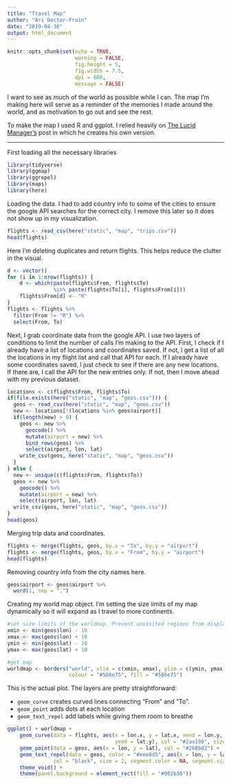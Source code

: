 ```yaml
---
title: "Travel Map"
author: "Ari Decter-Frain"
date: "2019-04-30"
output: html_document
---
```


```r
knitr::opts_chunk$set(echo = TRUE, 
                      warning = FALSE,
                      fig.height = 5,
                      fig.width = 7.5,
                      dpi = 600,
                      message = FALSE)
```


I want to see as much of the world as possible while I can. The map I'm making here will serve as a reminder of the memories I made around the world, and as motivation to go out and see the rest. 

To make the map I used R and ggplot. I relied heavily on [The Lucid Manager's](https://lucidmanager.org/create-air-travel-route-maps/) post in which he creates his own version. 

<hr>

First loading all the necessary libraries
```r
library(tidyverse)
library(ggmap)
library(ggrepel)
library(maps)
library(here)
```


Loading the data. I had to add country info to some of the cities to ensure the google API searches for the correct city. I remove this later so it does not show up in my visualization.
```r
flights <- read_csv(here("static", "map", "trips.csv"))
head(flights)
```


Here I'm deleting duplicates and return flights. This helps reduce the clutter in the visual.
```r
d <- vector()
for (i in 1:nrow(flights)) {
    d <- which(paste(flights$From, flights$To) 
               %in% paste(flights$To[i], flights$From[i]))
    flights$From[d] <- "R"
}
flights <- flights %>%
  filter(From != "R") %>%
  select(From, To)
```


Next, I grab coordinate data from the google API. I use two layers of conditions to limit the number of calls I'm making to the API. First, I check if I already have a list of locations and coordinates saved. If not, I get a list of all the locations in my flight list and call that API for each. If I already have some coordinates saved, I just check to see if there are any new locations. If there are, I call the API for the new entries only. If not, then I move ahead with my previous dataset. 
```r
locations <- c(flights$From, flights$To) 
if(file.exists(here("static", "map", "geos.csv"))) {
  geos <- read_csv(here("static", "map", "geos.csv"))
  new <- locations[!(locations %in% geos$airport)]
  if(length(new) > 0) {
    geos <- new %>%
      geocode() %>%
      mutate(airport = new) %>%
      bind_rows(geos) %>%
      select(airport, lon, lat)
    write_csv(geos, here("static", "map", "geos.csv"))
  }
} else {
  new <- unique(c(flights$From, flights$To))
  geos <- new %>%
    geocode() %>%
    mutate(airport = new) %>%
    select(airport, lon, lat)
  write_csv(geos, here("static", "map", "geos.csv"))
}
head(geos)
```


Merging trip data and coordinates.
```r
flights <- merge(flights, geos, by.x = "To", by.y = "airport")
flights <- merge(flights, geos, by.x = "From", by.y = "airport")
head(flights)
```


Removing country info from the city names here.
```r
geos$airport <- geos$airport %>%
  word(1, sep = ",")
```



Creating my world map object. I'm setting the size limits of my map dynamically so it will expand as I travel to more continents. 
```r

#set size limits of the worldmap. Prevent unvisited regions from displaying
xmin <- min(geos$lon) - 10
xmax <- max(geos$lon) + 10
ymin <- min(geos$lat) - 10
ymax <- max(geos$lat) + 10

#get map
worldmap <- borders("world", xlim = c(xmin, xmax), ylim = c(ymin, ymax), 
                    colour = "#586e75", fill = "#586e75") 
```


This is the actual plot. The layers are pretty straightforward:

* `` geom_curve `` creates curved lines connecting "From" and "To".
* `` geom_point `` adds dots at each location
* `` geom_text_repel `` add labels while giving them room to breathe 
```r
ggplot() + worldmap + 
    geom_curve(data = flights, aes(x = lon.x, y = lat.x, xend = lon.y, 
                                   yend = lat.y), col = "#2aa198", size = .4) + 
    geom_point(data = geos, aes(x = lon, y = lat), col = "#268bd2") + 
    geom_text_repel(data = geos, color = "#eee8d5", aes(x = lon, y = lat, label = airport), 
               col = "black", size = 2, segment.color = NA, segment.size = 1) + 
    theme_void() +
    theme(panel.background = element_rect(fill = "#002b36"))
```

